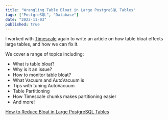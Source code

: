```yaml
---
title: "Wrangling Table Bloat in Large PostgreSQL Tables"
tags: ["PostgreSQL", "Database"]
date: "2023-11-03"
published: true
---
```


I worked with [Timescale](https://www.timescale.com/) again to write an article on how table bloat effects large tables, and how we can fix it.

We cover a range of topics including:

<ul class="mt-[-16px] mb-8">
  <li>What is table bloat?</li>
  <li>Why is it an issue?</li>
  <li>How to monitor table bloat?</li>
  <li>What Vacuum and AutoVacuum is</li>
  <li>Tips with tuning AutoVacuum</li>
  <li>Table Partitioning</li>
  <li>How Timescale chunks makes partitioning easier</li>
  <li>And more!</li>
</ul>

<a
  data-goatcounter-click="timescale-how-to-reduce-bloat-in-large-postgresql-tables__click"
  class="mt-4 opacity-90 hover:opacity-100 text-center font-bold px-6 py-4 rounded-md dark:bg-[#b3e3ff] dark:hover:bg-[#84acc5] bg-[#5755c9] hover:bg-[#1e1c63] text-white hover:text-white dark:text-black transform-gpu hover:scale-105 transition-all"
  href="https://www.timescale.com/learn/how-to-reduce-bloat-in-large-postgresql-tables/">How to Reduce Bloat in Large PostgreSQL Tables</a>
